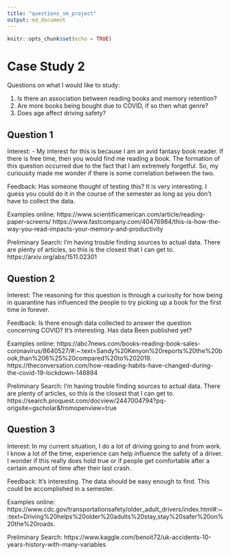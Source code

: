 ```yaml
---
title: "questions_sm_project"
output: md_document
---
```


```r
knitr::opts_chunk$set(echo = TRUE)
```

# Case Study 2

Questions on what I would like to study:

 1. Is there an association between reading books and memory retention?
 2. Are more books being bought due to COVID, if so then what genre?
 3. Does age affect driving safety?


## Question 1
Interest:
 - My interest for this is because I am an avid fantasy book reader. If there is free time, then you would find me reading a book. The formation of this question occurred due to the fact that I am extremely forgetful. So, my curiousity made me wonder if there is some correlation between the two.

Feedback:
Has someone thought of testing this? It is very interesting. I guess you could do it in the course of the semester as long as you don't have to collect the data.

Examples online:
https://www.scientificamerican.com/article/reading-paper-screens/
https://www.fastcompany.com/40476984/this-is-how-the-way-you-read-impacts-your-memory-and-productivity

Preliminary Search:
I'm having trouble finding sources to actual data. There are plenty of articles, so this is the closest that I can get to.
https://arxiv.org/abs/1511.02301

## Question 2
Interest:
The reasoning for this question is through a curiosity for how being in quarantine has influenced the people to try picking up a book for the first time in forever.


Feedback:
Is there enough data collected to answer the question concerning COVID? It's interesting. Has data Been published yet?

Examples online:
https://abc7news.com/books-reading-book-sales-coronavirus/8640527/#:~:text=Sandy%20Kenyon%20reports%20the%20book,than%206%25%20compared%20to%202019.
https://theconversation.com/how-reading-habits-have-changed-during-the-covid-19-lockdown-146894

Preliminary Search:
I'm having trouble finding sources to actual data. There are plenty of articles, so this is the closest that I can get to.
https://search.proquest.com/docview/2447004794?pq-origsite=gscholar&fromopenview=true

## Question 3
Interest:
In my current situation, I do a lot of driving going to and from work. I know a lot of the time, experience can help influence the safety of a driver. I wonder if this really does hold true or if people get comfortable after a certain amount of time after their last crash.


Feedback:
It's interesting. The data should be easy enough to find. This could be accomplished in a semester.

Examples online:
https://www.cdc.gov/transportationsafety/older_adult_drivers/index.html#:~:text=Driving%20helps%20older%20adults%20stay,stay%20safer%20on%20the%20roads.

Preliminary Search:
https://www.kaggle.com/benoit72/uk-accidents-10-years-history-with-many-variables

